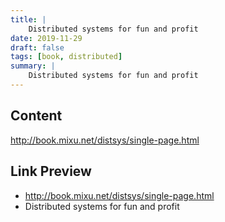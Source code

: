 ```yaml
---
title: |
    Distributed systems for fun and profit
date: 2019-11-29
draft: false
tags: [book, distributed]
summary: |
    Distributed systems for fun and profit
---
```


## Content

http://book.mixu.net/distsys/single-page.html

## Link Preview

- http://book.mixu.net/distsys/single-page.html
- Distributed systems for fun and profit
